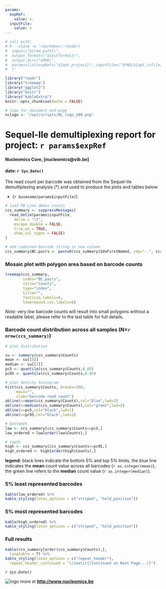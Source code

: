 ```yaml
---
params:
  expRef:
    value: x,
  inputFile:
    value: x
---
```


```r
# call with:
# R --slave -e 'rmarkdown::render(
#  input=\"${rmd_path}\", 
#  output_format=\"${outformat}\",
#  output_dir=\"$PWD\",
#  params=list(expRef=\"${opt_project}\",inputFile=\"$PWD/${opt_infile}\")
#  )'

library("readr")
library("treemap")
library("ggplot2")
library("knitr")
library("kableExtra")
knitr::opts_chunk$set(echo = FALSE)

# logo for document end page
nclogo <- "/opt/scripts/NC_logo_200.png"
```

# Sequel-IIe demultiplexing report for project: **`r params$expRef`**
#### Nucleomics Core, [nucleomics@vib.be]
#### date: `r Sys.Date()`

\bigskip

\bigskip

The read count per barcode was obtained from the Sequel-IIe demultiplexing analysis (*) and used to produce the plots and tables below.

* (*`r basename(params$inputFile)`*)

```r
# load PB Lima demux counts
ccs_summary <- suppressMessages(
  read_delim(params$inputFile,
    delim = "\t",
    escape_double = FALSE,
    trim_ws = TRUE,
    show_col_types = FALSE)
)

# add combined barcode string in new column
ccs_summary$BC.pairs <- paste0(ccs_summary$IdxFirstNamed, sep="--", ccs_summary$IdxCombinedNamed, sep='')
```

### Mosaic plot with polygon area based on barcode counts 

```r
treemap(ccs_summary,
        index="BC.pairs",
        vSize="Counts",
        type="index",
        title="",
        fontsize.labels=8,
        lowerbound.cex.labels=0)
```

*Note:* very low barcode counts will result into small polygons without a readable label, please refer to the last table for full details.

\newpage

### Barcode count distribution across all samples (N=`r nrow(ccs_summary)`)

```r
# plot distribution

su <- summary(ccs_summary$Counts)
mean <- su[[4]]
median <- su[[3]]
pc5 <- quantile(ccs_summary$Counts,0.05)
pc95 <- quantile(ccs_summary$Counts,0.95)

# plot density histogram
hist(ccs_summary$Counts, breaks=100,
     main="",
     xlab="barcode read count")
abline(v=mean(ccs_summary$Counts),col="blue",lwd=2)
abline(v=median(ccs_summary$Counts),col="green",lwd=2)
abline(v=pc5,col="black",lwd=1)
abline(v=pc95,col="black",lwd=1)

# bottom5%
low <- ccs_summary[ccs_summary$Counts<=pc5,]
low_ordered <-low[order(low$Counts),]

# top5%
high <- ccs_summary[ccs_summary$Counts>=pc95,]
high_ordered <- high[order(high$Counts),]
```

**legend:** black lines indicate the bottom 5% and top 5% limits, the blue line indicates the **mean** count value across all barcodes (`r as.integer(mean)`), the green line refers to the **median** count value (`r as.integer(median)`).

### 5% least represented barcodes

```r
kable(low_ordered) %>%
kable_styling(latex_options = c("striped", "hold_position"))
```

### 5% most represented barcodes

```r
kable(high_ordered) %>%
kable_styling(latex_options = c("striped", "hold_position"))
```

\newpage

### Full results

\footnotesize

```r
kable(ccs_summary[order(ccs_summary$Counts),],
  longtable = T) %>%
kable_styling(latex_options = c("repeat_header"),
  repeat_header_continued = "\\textit{(Continued on Next Page...)}")
```

\normalsize

\bigskip

\bigskip

\bigskip

*`r Sys.Date()`*

![logo](`r nclogo`) more at **<http://www.nucleomics.be>**
